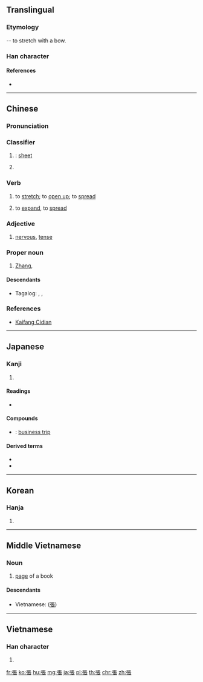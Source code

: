 {{also|张}}
==Translingual==
===Etymology===
{{Han compound|弓|長|t1=bow|c1=s|c2=p|ls=psc}} -- to stretch with a bow.

===Han character===
{{Han char|rn=57|rad=弓|as=08|sn=11|four=11232|canj=NSMV|ids=⿰弓長}}

====References====
* {{Han ref|kx=0359.190|dkj=09812|dj=0675.330|hdz=20997.050|uh=5F35|ud=24373|bh=B169|bd=45417}}

----

==Chinese==
{{zh-forms|s=张}}

===Pronunciation===
{{zh-pron
|m=zhāng
|c=zoeng3,zoeng1
|h=pfs=chông
|md=
|mn=chiang/tiong/tiuⁿ
|w=
|mc=y
|oc=y
|cat=cls,v,a,proper noun
}}

===Classifier===
{{zh-cls}}

# {{non-gloss definition|classifier for for flat things}}: [[sheet]]
#: {{zh-usex|一 張 地圖|a map}}
#: {{zh-usex|一 張 桌子|a table}}
# {{non-gloss definition|classifier for votes}}

===Verb===
{{zh-verb}}

# to [[stretch]]; to [[open up]]; to [[spread]]
#: {{zh-usex|張開|to open up, to spread}}
#: {{zh-usex|張口|to gape, to yawn}}
# to [[expand]], to [[spread]]
#: {{zh-usex|擴張|to expand, expansion}}
#: {{zh-usex|聲張|to make public, to disclose}}

===Adjective===
{{zh-adj}}

# [[nervous]], [[tense]]
#: {{zh-usex|緊張|nervous}}
#: {{zh-usex|張力|tension}}

===Proper noun===
{{zh-proper noun}}

# {{surname|lang=zh}} [[Zhang]], {{non-gloss definition|listed #24 of the ''{{w|Baijiaxing}}}}

====Descendants====
* Tagalog: {{l|tl|Chang}}, {{l|tl|Tiu}}, {{l|tl|Tiong}}

===References===
* {{qualifier|Min Nan}} [http://kaifangcidian.com/han/minnan/%E5%BC%B5 Kaifang Cidian]

----

==Japanese==

===Kanji===
{{ja-kanji|grade=5|rs=弓08}}

# {{defn|lang=ja|sort=弓08}}

====Readings====
* {{ja-readings|on=[[ちょう]] (chō)|kun=[[はる]] ({{ja-l|張る}}, haru), [[はり]] ({{ja-l|張り}}, hari)}}

====Compounds====
* {{ja-r|出張|しゅっちょう}}: [[business trip]]

====Derived terms====
* {{ja-r|頑張る|がんばる}}
* {{ja-r|頑張って|がんばって}}

----

==Korean==

===Hanja===
{{ko-hanja|hangeul=[[장]]|eumhun=|rv=jang|mr=chang|y=cang}}

# {{defn|lang=ko|sort=弓08}}

----

==Middle Vietnamese==

===Noun===
{{head|mkh-mvi|noun|tr=blang}}

# [[page]] of a book

====Descendants====
* Vietnamese: {{l|vi|trang}} ([[張]])

----

==Vietnamese==

===Han character===
{{vi-hantu|[[trương]], [[trang]], [[chanh]], [[choang]], [[chương]], [[giương]], [[chăng]], [[chướng]], [[dăng]]|rs=弓08}}

# {{defn|lang=vi|sort=弓08}}

[[fr:張]]
[[ko:張]]
[[hu:張]]
[[mg:張]]
[[ja:張]]
[[pl:張]]
[[th:張]]
[[chr:張]]
[[zh:張]]